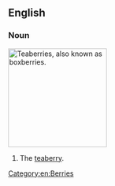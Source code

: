==English==

===Noun===
{{wikipedia}}
[[Image:Gaultheria procumbens.JPG|thumb|right|200px|Teaberries, also known as boxberries.]]
{{en-noun|boxberries}}
# The [[teaberry]].

[[Category:en:Berries]]